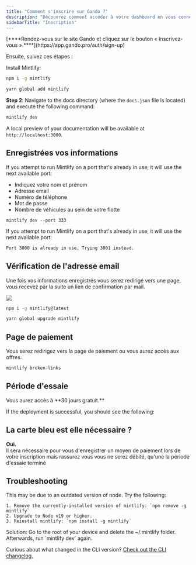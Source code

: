 ```yaml
---
title: "Comment s'inscrire sur Gando ?"
description: "Découvrez comment accéder à votre dashboard en vous connectant à votre compte Gando."
sidebarTitle: "Inscription"
---
```


<Info>
  [****Rendez-vous sur le site Gando et cliquez sur le bouton « Inscrivez-vous ».****](https://app.gando.pro/auth/sign-up)
</Info>

Ensuite, suivez ces étapes :

Install Mintlify:

<CodeGroup>

```bash npm
npm i -g mintlify
```


```bash yarn
yarn global add mintlify
```

</CodeGroup>

**Step 2**: Navigate to the docs directory (where the `docs.json` file is located) and execute the following command:

```bash
mintlify dev
```

A local preview of your documentation will be available at `http://localhost:3000`.

## Enregistrées vos informations

If you attempt to run Mintlify on a port that's already in use, it will use the next available port:

- Indiquez votre nom et prénom
- Adresse email
- Numéro de téléphone
- Mot de passe 
- Nombre de véhicules au sein de votre flotte

```
mintlify dev --port 333
```

If you attempt to run Mintlify on a port that's already in use, it will use the next available port:

```md
Port 3000 is already in use. Trying 3001 instead.
```

## Vérification de l'adresse email

Une fois vos informations enregistrés vous serez redirigé vers une page, vous recevez par la suite un lien de confirmation par mail.

<Frame>
  <img
    src="/images/email-verification.svg"
    style={{ borderRadius:"0.5rem" }}
  />
</Frame>

<CodeGroup>

```bash npm
npm i -g mintlify@latest
```


```bash yarn
yarn global upgrade mintlify
```

</CodeGroup>

## Page de paiement

Vous serez redirigez vers la page de paiement ou vous aurez accès aux offres.

```bash
mintlify broken-links
```

## Période d'essaie

<Tip>
  Vous aurez accès à **30 jours gratuit.**
</Tip>

If the deployment is successful, you should see the following:

## La carte bleu est elle nécessaire ?

**Oui.**\
Il sera nécessaire pour vous d'enregistrer un moyen de paiement lors de votre inscription mais rassurez vous vous ne serez débité, qu'une la période d'essaie terminé

## Troubleshooting

<AccordionGroup>
  <Accordion title='Error: Could not load the "sharp" module using the darwin-arm64 runtime'>
    This may be due to an outdated version of node. Try the following:

    1. Remove the currently-installed version of mintlify: `npm remove -g mintlify`
    2. Upgrade to Node v19 or higher.
    3. Reinstall mintlify: `npm install -g mintlify`
  </Accordion>
  <Accordion title="Issue: Encountering an unknown error">
    Solution: Go to the root of your device and delete the ~/.mintlify folder. Afterwards, run `mintlify dev` again.
  </Accordion>
</AccordionGroup>

Curious about what changed in the CLI version? [Check out the CLI changelog.](https://www.npmjs.com/package/mintlify?activeTab=versions)